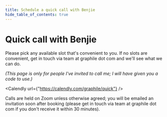 ```yaml
---
title: Schedule a quick call with Benjie
hide_table_of_contents: true
---
```



<div style={{maxWidth: '52rem', margin: 'auto'}}>

# Quick call with Benjie

Please pick any available slot that's convenient to you. If no slots are
convenient, get in touch via team a​t graphile d​ot com and we'll see what we
can do.

_(This page is only for people I've invited to call me; I will have given you a
code to use.)_

<Calendly url={"https://calendly.com/graphile/quick"} />

Calls are held on Zoom unless otherwise agreed; you will be emailed an
invitation soon after booking (please get in touch via team a​t graphile d​ot
com if you don't receive it within 30 minutes).

</div>
